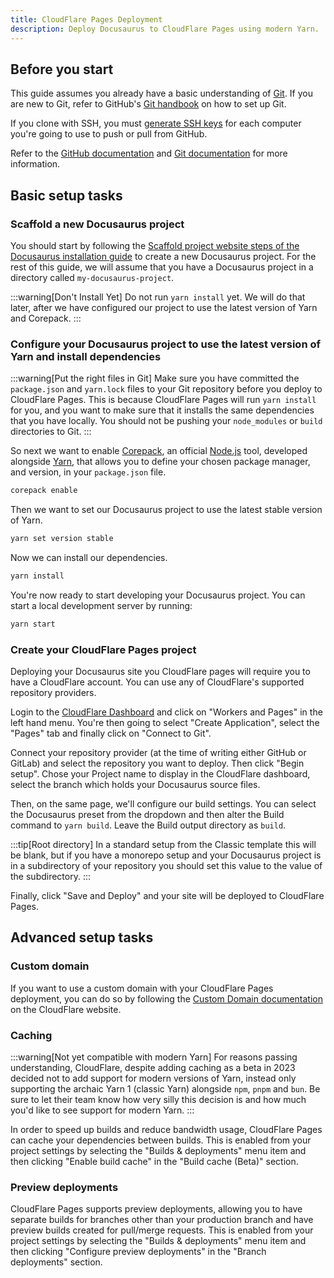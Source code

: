 ```yaml
---
title: CloudFlare Pages Deployment
description: Deploy Docusaurus to CloudFlare Pages using modern Yarn.
---
```


## Before you start

This guide assumes you already have a basic understanding of [Git](https://git-scm.com/). If you are new to Git, refer to GitHub's [Git handbook](https://guides.github.com/introduction/git-handbook/) on how to set up Git.

If you clone with SSH, you must [generate SSH keys](https://docs.github.com/en/github/authenticating-to-github/connecting-to-github-with-ssh/generating-a-new-ssh-key-and-adding-it-to-the-ssh-agent) for each computer you're going to use to push or pull from GitHub.

Refer to the [GitHub documentation](https://guides.github.com/introduction/git-handbook/) and [Git documentation](https://git-scm.com/book/en/v2) for more information.

## Basic setup tasks

### Scaffold a new Docusaurus project

You should start by following the [Scaffold project website steps of the Docusaurus installation guide](https://docusaurus.io/docs/installation#scaffold-project-website) to create a new Docusaurus project. For the rest of this guide, we will assume that you have a Docusaurus project in a directory called `my-docusaurus-project`.

:::warning[Don't Install Yet]
Do not run `yarn install` yet. We will do that later, after we have configured our project to use the latest version of Yarn and Corepack.
:::

### Configure your Docusaurus project to use the latest version of Yarn and install dependencies

:::warning[Put the right files in Git]
Make sure you have committed the `package.json` and `yarn.lock` files to your Git repository before you deploy to CloudFlare Pages. This is because CloudFlare Pages will run `yarn install` for you, and you want to make sure that it installs the same dependencies that you have locally. You should not be pushing your `node_modules` or `build` directories to Git.
:::

So next we want to enable [Corepack](https://yarnpkg.com/corepack), an official [Node.js](https://nodejs.org/) tool, developed alongside [Yarn](https://yarnpkg.com/), that allows you to define your chosen package manager, and version, in your `package.json` file.

```bash
corepack enable
```

Then we want to set our Docusaurus project to use the latest stable version of Yarn.

```bash
yarn set version stable
```

Now we can install our dependencies.

```bash
yarn install
```

You're now ready to start developing your Docusaurus project. You can start a local development server by running:

```bash
yarn start
```

### Create your CloudFlare Pages project

Deploying your Docusaurus site you CloudFlare pages will require you to have a CloudFlare account. You can use any of CloudFlare's supported repository providers.

Login to the [CloudFlare Dashboard](https://dash.cloudflare.com/) and click on "Workers and Pages" in the left hand menu. You're then going to select "Create Application", select the "Pages" tab and finally click on "Connect to Git". 

Connect your repository provider (at the time of writing either GitHub or GitLab) and select the repository you want to deploy. Then click "Begin setup". Chose your Project name to display in the CloudFlare dashboard, select the branch which holds your Docusaurus source files.

Then, on the same page, we'll configure our build settings. You can select the Docusaurus preset from the dropdown and then alter the Build command to `yarn build`. Leave the Build output directory as `build`.

:::tip[Root directory]
In a standard setup from the Classic template this will be blank, but if you have a monorepo setup and your Docusaurus project is in a subdirectory of your repository you should set this value to the value of the subdirectory.
:::

Finally, click "Save and Deploy" and your site will be deployed to CloudFlare Pages.

## Advanced setup tasks

### Custom domain

If you want to use a custom domain with your CloudFlare Pages deployment, you can do so by following the [Custom Domain documentation](https://developers.cloudflare.com/pages/how-to/custom-branch-aliases/) on the CloudFlare website.

### Caching

:::warning[Not yet compatible with modern Yarn]
For reasons passing understanding, CloudFlare, despite adding caching as a beta in 2023 decided not to add support for modern versions of Yarn, instead only supporting the archaic Yarn 1 (classic Yarn) alongside `npm`, `pnpm` and `bun`. Be sure to let their team know how very silly this decision is and how much you'd like to see support for modern Yarn.
:::

In order to speed up builds and reduce bandwidth usage, CloudFlare Pages can cache your dependencies between builds. This is enabled from your project settings by selecting the "Builds & deployments" menu item and then clicking "Enable build cache" in the "Build cache (Beta)" section.

### Preview deployments

CloudFlare Pages supports preview deployments, allowing you to have separate builds for branches other than your production branch and have preview builds created for pull/merge requests. This is enabled from your project settings by selecting the "Builds & deployments" menu item and then clicking "Configure preview deployments" in the "Branch deployments" section. 
